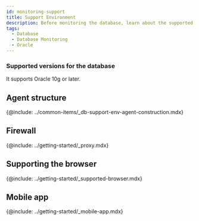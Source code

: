 ```yaml
---
id: monitoring-support
title: Support Environment
description: Before monitoring the database, learn about the supported database types.
tags:
  - Database
  - Database Monitoring
  - Oracle
---
```



<Desc name='Oracle' />

### Supported versions for the database

It supports Oracle 10g or later.

## Agent structure

{@include: ../common-items/_db-support-env-agent-construction.mdx}

## Firewall

{@include: ../getting-started/_proxy.mdx}  

## Supporting the browser

{@include: ../getting-started/_supported-browser.mdx}  

## Mobile app

{@include: ../getting-started/_mobile-app.mdx} 
